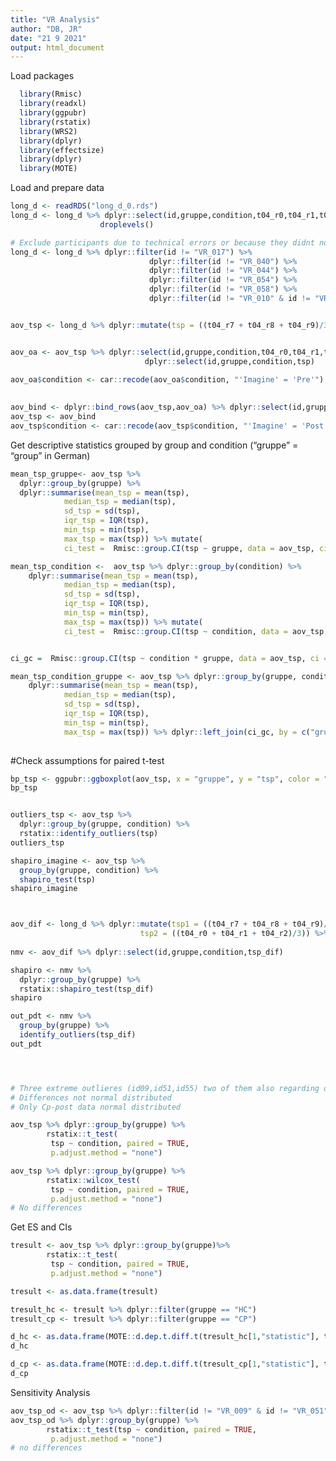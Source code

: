---
title: "VR Analysis"
author: "DB, JR"
date: "21 9 2021"
output: html_document
---


Load packages
```{r include=FALSE}
  library(Rmisc) 
  library(readxl)
  library(ggpubr) 
  library(rstatix) 
  library(WRS2)
  library(dplyr) 
  library(effectsize)
  library(dplyr)
  library(MOTE)
```

Load and prepare data
```{r}
long_d <- readRDS("long_d_0.rds")
long_d <- long_d %>% dplyr::select(id,gruppe,condition,t04_r0,t04_r1,t04_r2,t04_r3,t04_r4,t04_r5,t04_r6,t04_r7,t04_r8,t04_r9) %>% filter(condition == "Imagine") %>%
                    droplevels()

# Exclude participants due to technical errors or because they didnt not rate any stimuli as painful
long_d <- long_d %>% dplyr::filter(id != "VR_017") %>%
                               dplyr::filter(id != "VR_040") %>%
                               dplyr::filter(id != "VR_044") %>%
                               dplyr::filter(id != "VR_054") %>%
                               dplyr::filter(id != "VR_058") %>% 
                               dplyr::filter(id != "VR_010" & id != "VR_011" & id != "VR_014" & id != "VR_019" & id != "VR_024" & id != "VR_026" & id != "VR_029"& id != "VR_030"& id != "VR_031"& id != "VR_032"& id != "VR_033"& id != "VR_034"& id != "VR_038" ) 


aov_tsp <- long_d %>% dplyr::mutate(tsp = ((t04_r7 + t04_r8 + t04_r9)/3))


aov_oa <- aov_tsp %>% dplyr::select(id,gruppe,condition,t04_r0,t04_r1,t04_r2) %>% dplyr::mutate(tsp = (t04_r0 + t04_r1 + t04_r2)/3) %>%
                              dplyr::select(id,gruppe,condition,tsp)

aov_oa$condition <- car::recode(aov_oa$condition, "'Imagine' = 'Pre'")  
  
  
aov_bind <- dplyr::bind_rows(aov_tsp,aov_oa) %>% dplyr::select(id,gruppe,condition,tsp)
aov_tsp <- aov_bind 
aov_tsp$condition <- car::recode(aov_tsp$condition, "'Imagine' = 'Post'")  
```


Get descriptive statistics grouped by group and condition
("gruppe" = "group" in German)
```{r}
mean_tsp_gruppe<- aov_tsp %>%
  dplyr::group_by(gruppe) %>%
  dplyr::summarise(mean_tsp = mean(tsp),
            median_tsp = median(tsp),
            sd_tsp = sd(tsp),
            iqr_tsp = IQR(tsp),
            min_tsp = min(tsp),
            max_tsp = max(tsp)) %>% mutate(
            ci_test =  Rmisc::group.CI(tsp ~ gruppe, data = aov_tsp, ci = .95))

mean_tsp_condition <-  aov_tsp %>% dplyr::group_by(condition) %>%
    dplyr::summarise(mean_tsp = mean(tsp),
            median_tsp = median(tsp),
            sd_tsp = sd(tsp),
            iqr_tsp = IQR(tsp),
            min_tsp = min(tsp),
            max_tsp = max(tsp)) %>% mutate(
            ci_test =  Rmisc::group.CI(tsp ~ condition, data = aov_tsp, ci = .95))


ci_gc =  Rmisc::group.CI(tsp ~ condition * gruppe, data = aov_tsp, ci = .95)

mean_tsp_condition_gruppe <- aov_tsp %>% dplyr::group_by(gruppe, condition) %>%
    dplyr::summarise(mean_tsp = mean(tsp),
            median_tsp = median(tsp),
            sd_tsp = sd(tsp),
            iqr_tsp = IQR(tsp),
            min_tsp = min(tsp),
            max_tsp = max(tsp)) %>% dplyr::left_join(ci_gc, by = c("gruppe","condition"))
           
```

#Check assumptions for paired t-test
```{r}
bp_tsp <- ggpubr::ggboxplot(aov_tsp, x = "gruppe", y = "tsp", color = "condition", palette = "jco" , add = c("mean_se"))
bp_tsp


outliers_tsp <- aov_tsp %>%
  dplyr::group_by(gruppe, condition) %>%
  rstatix::identify_outliers(tsp)
outliers_tsp

shapiro_imagine <- aov_tsp %>%
  group_by(gruppe, condition) %>%
  shapiro_test(tsp)
shapiro_imagine



aov_dif <- long_d %>% dplyr::mutate(tsp1 = ((t04_r7 + t04_r8 + t04_r9)/3),
                             tsp2 = ((t04_r0 + t04_r1 + t04_r2)/3)) %>% dplyr::mutate(tsp_dif = tsp1-tsp2)
                         
nmv <- aov_dif %>% dplyr::select(id,gruppe,condition,tsp_dif)

shapiro <- nmv %>%
  dplyr::group_by(gruppe) %>%
  rstatix::shapiro_test(tsp_dif)
shapiro

out_pdt <- nmv %>%
  group_by(gruppe) %>%
  identify_outliers(tsp_dif)
out_pdt




# Three extreme outlieres (id09,id51,id55) two of them also regarding differences
# Differences not normal distributed 
# Only Cp-post data normal distributed

```



```{r}
aov_tsp %>% dplyr::group_by(gruppe) %>%
        rstatix::t_test(
         tsp ~ condition, paired = TRUE, 
         p.adjust.method = "none")

```



```{r}
aov_tsp %>% dplyr::group_by(gruppe) %>%
        rstatix::wilcox_test(
         tsp ~ condition, paired = TRUE, 
         p.adjust.method = "none")
# No differences
```

Get ES and CIs
```{r}
tresult <- aov_tsp %>% dplyr::group_by(gruppe)%>%
        rstatix::t_test(
         tsp ~ condition, paired = TRUE, 
         p.adjust.method = "none")

tresult <- as.data.frame(tresult)

tresult_hc <- tresult %>% dplyr::filter(gruppe == "HC")
tresult_cp <- tresult %>% dplyr::filter(gruppe == "CP")

d_hc <- as.data.frame(MOTE::d.dep.t.diff.t(tresult_hc[1,"statistic"], tresult_hc[1,"n1"], a = 0.05)) %>% dplyr::mutate(gruppe = "HC")
d_hc

d_cp <- as.data.frame(MOTE::d.dep.t.diff.t(tresult_cp[1,"statistic"], tresult_cp[1,"n1"], a = 0.05)) %>% dplyr::mutate(gruppe = "CP")
d_cp
```



Sensitivity Analysis
```{r}
aov_tsp_od <- aov_tsp %>% dplyr::filter(id != "VR_009" & id != "VR_051" & id != "VR_055")
aov_tsp_od %>% dplyr::group_by(gruppe) %>%
        rstatix::t_test(tsp ~ condition, paired = TRUE, 
         p.adjust.method = "none")
# no differences
```








